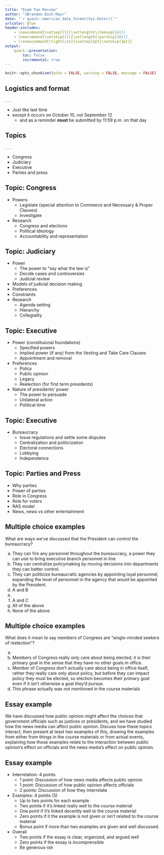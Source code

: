 ```yaml
---
title: "Exam Two Review"
author: "JBrandon Duck-Mayr"
date: "`r quack::american_date_format(Sys.Date())`"
urlcolor: Blue
header-includes:
    - \newcommand{\setsep}[1]{\setlength{\itemsep}{#1}}
    - \newcommand{\setskip}[1]{\setlength{\parskip}{#1}}
    - \renewcommand{\tightlist}{\setsep{3pt}\setskip{3pt}}
output:
    quack::presentation:
        toc: false
        incremental: true
---
```


```r
knitr::opts_chunk$set(echo = FALSE, warning = FALSE, message = FALSE)
```

## Logistics and format

. . .

- Just like last time
- except it occurs on October 10, not September 12
  + and as a reminder **must** be submitted by 11:59 p.m. on that day

## Topics

. . .

- Congress
- Judiciary
- Executive
- Parties and press

## Topic: Congress

+ Powers
  * Legislate (special attention to Commerce and Necessary & Proper Clauses)
  * Investigate
+ Research
  * Congress and elections
  * Political ideology
  * Accountability and representation

## Topic: Judiciary

+ Power
  * The power to "say what the law is"
  * Decide cases and controversies
  * Judicial review
+ Models of judicial decision making
+ Preferences
+ Constraints
+ Research
  * Agenda setting
  * Hierarchy
  * Collegiality

## Topic: Executive

+ Power (constituional foundations)
  * Specified powers
  * Implied power (if any) from the Vesting and Take Care Clauses
  * Appointment and removal
+ Preferences
  * Policy
  * Public opinion
  * Legacy
  * Reelection (for first term presidents)
+ Nature of presidents' power
  * The power to persuade
  * Unilateral action
  * Political time
  
## Topic: Executive
+ Bureaucracy
  * Issue regulations and settle some disputes
  * Centralization and politicization
  * Electoral connections
  * Lobbying
  * Independence

## Topic: Parties and Press

- Why parties
- Power of parties
- Role in Congress
- Role for voters
- RAS model
- News, news vs other entertainment

## Multiple choice examples

What are ways we’ve discussed that the President can control the bureaucracy?

::: {.nonincremental}
a. They can fire any personnel throughout the bureaucracy, a power they can use to bring executive branch personnel in line
b. They can centralize policymaking by moving decisions into departments they can better control.
c. They can politicize bureaucratic agencies by appointing loyal personnel, expanding the level of personnel in the agency that would be appointed by the President.
d. A and B
e. \textbf<2>{B and C}
f. A and C
g. All of the above
h. None of the above
:::

## Multiple choice examples

What does it mean to say members of Congress are “single-minded seekers of reelection”?

::: {.nonincremental}
a. \textbf<2>{Members of Congress care both about being in office and about policy, but before they can impact policy they must be elected, so election becomes their primary goal even if it isn’t their only goal.}
b. Members of Congress really only care about being elected; it is their primary goal in the sense that they have no other goals in office.
c. Member of Congress don’t actually care about being in office itself, rather they really care only about policy,  but before they can impact policy they must be elected, so election becomes their primary goal even if it isn’t otherwise a goal they’d pursue.
d. This phrase actually was not mentioned in the course materials
:::

## Essay example

We have discussed how public opinion might affect the choices that government officials such as justices or presidents, and we have studied how the news media can affect public opinion. Discuss how these topics interact, then present at least two examples of this, drawing the examples from either from things in the course materials or from actual events, explaining how those examples relate to the interaction between public opinion’s effect on officials and the news media’s effect on public opinion.

## Essay example

::: {.nonincremental}
- Interrelation: 4 points
  + 1 point: Discussion of how news media affects public opinion
  + 1 point: Discussion of how public opinion affects officials
  + 2 points: Discussion of how they interrelate
- Examples: 4 points (5)
  + Up to two points for each example
  + Two points if it's linked really well to the course material
  + One point if it's linked decently well to the course material
  + Zero points if it the example is not given or isn't related to the course material
  + Bonus point if more than two examples are given and well discussed.
- Overall
  + Two points if the essay is clear, organized, and argued well
  + Zero points if the essay is incomprensible
  + Be generous-ish
:::


